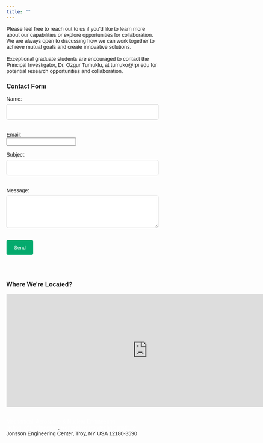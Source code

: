 ```yaml
---
title: ""
---
```


```{=html}
<link href="../html/pages.css" rel="stylesheet">

<head>
<meta name="viewport" content="width=device-width, initial-scale=1">
<style>
body {font-family: Arial, Helvetica, sans-serif;}
* {box-sizing: border-box;}

input[type=text], select, textarea {
  width: 100%;
  padding: 12px;
  border: 1px solid #ccc;
  border-radius: 4px;
  box-sizing: border-box;
  margin-top: 6px;
  margin-bottom: 16px;
  resize: vertical;
}

input[type=submit] {
  background-color: #04AA6D;
  color: white;
  padding: 12px 20px;
  border: none;
  border-radius: 4px;
  cursor: pointer;
}

input[type=submit]:hover {
  background-color: #45a049;
}

.container {
  border-radius: 5px;
  background-color: #f2f2f2;
  padding: 20px;
}
</style>
</head>

```

```{=html}

Please feel free to reach out to us if you'd like to learn more about our capabilities or explore opportunities for collaboration. We are always open to discussing how we can work together to achieve mutual goals and create innovative solutions.

<br>
<br>
Exceptional graduate students are encouraged to contact the Principal Investigator, Dr. Ozgur Tumuklu, at tumuko@rpi.edu for potential research opportunities and collaboration.

<h3>Contact Form</h3>

<form action="send_email.php" method="POST"> <label for="name">Name:</label><br> <input type="text" id="name" name="name" required><br><br> <label for="email">Email:</label><br> <input type="email" id="email" name="email" required><br><br> <label for="subject">Subject:</label><br> <input type="text" id="subject" name="subject" required><br><br> <label for="message">Message:</label><br> <textarea id="message" name="message" rows="4" cols="50" required></textarea><br><br> <input type="submit" value="Send"> </form>

<br>
<br>

<h3>Where We're Located?</h3>

<p><iframe src="https://www.google.com/maps/embed?pb=!1m18!1m12!1m3!1d2930.776523035785!2d-73.68286802402913!3d42.729620571161036!2m3!1f0!2f0!3f0!3m2!1i1024!2i768!4f13.1!3m3!1m2!1s0x89de0fa08064a661%3A0x9988e3fc27d910a9!2sDepartment%20of%20Mechanical%2C%20Aerospace%2C%20and%20Nuclear%20Engineering!5e0!3m2!1sen!2sus!4v1696722460555!5m2!1sen!2sus" width="750" height="300" style="border:0;" allowfullscreen="" loading="lazy" referrerpolicy="no-referrer-when-downgrade"></iframe> </p>

<br>
<section id="footer-contact-info" class="block block-block clearfix">
<a href="https://mane.rpi.edu/"  style="color: white;"> Mechanical, Aerospace & Nuclear Engineering</a><br/>
<a href="http://eng.rpi.edu/"  style="color: white;">School of Engineering</a>, <a href="http://www.rpi.edu/" style="color: white;">Rensselaer Polytechnic Institute</a><br/>
Jonsson Engineering Center, Troy, NY USA 12180-3590

</section>
```
